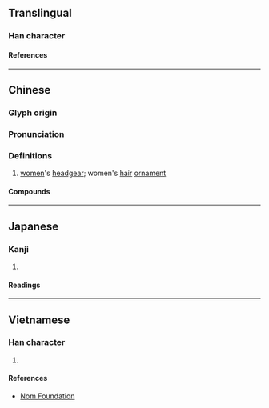 {{also|帼}}
{{character info}}
==Translingual==

===Han character===
{{Han char|rn=50|rad=巾|as=11|sn=14|four=46200|canj=LBWIM|ids=⿰巾國}}

====References====
{{Han ref|kx=0336.050|dkj=09057|dj=0643.060|hdz=10752.050|uh=5E57}}

----

==Chinese==
{{zh-forms|s=帼}}

===Glyph origin===
{{Han etym}}

===Pronunciation===
{{zh-pron
|m=guó
|c=gwok3
|w=4koq
|mc=y
|oc=y
|cat=n
}}

===Definitions===
{{zh-hanzi}}

# {{lb|zh|historical}} [[women]]'s [[headgear]]; women's [[hair]] [[ornament]]
#: {{zh-x|巾幗|woman}}

====Compounds====
{{zh-der|巾幗|巾幗英雄|巾幗鬚眉|幗匪}}

----

==Japanese==

===Kanji===
{{ja-kanji|grade=|rs=巾11}}

# {{rfdef|ja|sort=巾11}}

====Readings====
{{ja-readings
|on=かく
|kun=かみかざり
}}

----

==Vietnamese==

===Han character===
{{vi-readings|rs=巾11|reading=[[quắc]], [[vức]]}}

# {{rfdef|vi|sort=巾11}}

====References====
* [http://nomfoundation.org/common/nom_details.php?codepoint=5e57 Nom Foundation]